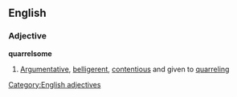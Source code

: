 ==English==
===Adjective===
'''quarrelsome'''
#[[Argumentative]], [[belligerent]], [[contentious]] and given to [[quarreling]]
[[Category:English adjectives]]